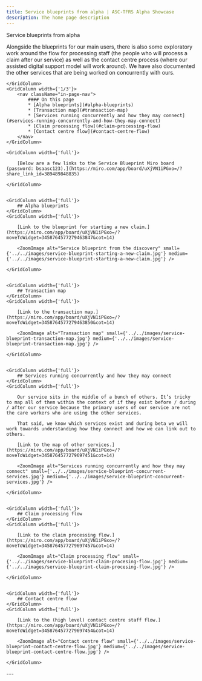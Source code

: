 ```yaml
---
title: Service blueprints from alpha | ASC-TFRS Alpha Showcase
description: The home page description
---
```


<Heading caption='Design' tag='h1'>Service blueprints from alpha</Heading>

<GridRow>
    <GridColumn width={'2/3'}>
        <LeadParagraph>Alongside the blueprints for our main users, there is also some exploratory work around the flow for processing staff (the people who will process a claim after our service) as well as the contact centre process (where our assisted digital support model will work around). We have also documented the other services that are being worked on concurrently with ours.</LeadParagraph>

    </GridColumn>
    <GridColumn width={'1/3'}>
        <nav className="in-page-nav">
            #### On this page
            * [Alpha blueprints](#alpha-blueprints)
            * [Transaction map](#transaction-map)
            * [Services running concurrently and how they may connect](#services-running-concurrently-and-how-they-may-connect)
            * [Claim processing flow](#claim-processing-flow)
            * [Contact centre flow](#contact-centre-flow)
        </nav>
    </GridColumn>
</GridRow>


<GridRow>

    <GridColumn width={'full'}>

        [Below are a few links to the Service Blueprint Miro board (password: bsaasc123).](https://miro.com/app/board/uXjVN1iPGxo=/?share_link_id=389489848835)

    </GridColumn>


    <GridColumn width={'full'}>
        ## Alpha blueprints
    </GridColumn>
    <GridColumn width={'full'}>

        [Link to the blueprint for starting a new claim.](https://miro.com/app/board/uXjVN1iPGxo=/?moveToWidget=3458764577279463847&cot=14)

        <ZoomImage alt="Service blueprint from the discovery" small={'../../images/service-blueprint-starting-a-new-claim.jpg'} medium={'../../images/service-blueprint-starting-a-new-claim.jpg'} />

    </GridColumn>


    <GridColumn width={'full'}>
        ## Transaction map
    </GridColumn>
    <GridColumn width={'full'}>

        [Link to the transaction map.](https://miro.com/app/board/uXjVN1iPGxo=/?moveToWidget=3458764577279463850&cot=14)

        <ZoomImage alt="Transaction map" small={'../../images/service-blueprint-transaction-map.jpg'} medium={'../../images/service-blueprint-transaction-map.jpg'} />

    </GridColumn>


    <GridColumn width={'full'}>
        ## Services running concurrently and how they may connect
    </GridColumn>
    <GridColumn width={'full'}>

        Our service sits in the middle of a bunch of others. It’s tricky to map all of them within the context of if they exist before / during / after our service because the primary users of our service are not the care workers who are using the other services.

        That said, we know which services exist and during beta we will work towards understanding how they connect and how we can link out to others.

        [Link to the map of other services.](https://miro.com/app/board/uXjVN1iPGxo=/?moveToWidget=3458764577279697451&cot=14)

        <ZoomImage alt="Services running concurrently and how they may connect" small={'../../images/service-blueprint-concurrent-services.jpg'} medium={'../../images/service-blueprint-concurrent-services.jpg'} />

    </GridColumn>


    <GridColumn width={'full'}>
        ## Claim processing flow
    </GridColumn>
    <GridColumn width={'full'}>

        [Link to the claim processing flow.](https://miro.com/app/board/uXjVN1iPGxo=/?moveToWidget=3458764577279697457&cot=14)

        <ZoomImage alt="Claim processing flow" small={'../../images/service-blueprint-claim-procesing-flow.jpg'} medium={'../../images/service-blueprint-claim-procesing-flow.jpg'} />

    </GridColumn>


    <GridColumn width={'full'}>
        ## Contact centre flow
    </GridColumn>
    <GridColumn width={'full'}>

        [Link to the (high level) contact centre staff flow.](https://miro.com/app/board/uXjVN1iPGxo=/?moveToWidget=3458764577279697454&cot=14)

        <ZoomImage alt="Contact centre flow" small={'../../images/service-blueprint-contact-centre-flow.jpg'} medium={'../../images/service-blueprint-contact-centre-flow.jpg'} />

    </GridColumn>

</GridRow>

<GridRow>
    <GridColumn width={'full'}>
        ---
    </GridColumn>
</GridRow>
<GridRow>
    <GridColumn width={'1/2'}>
        <LinkBlock style="prev" url="/design/guidance" title="Design" text="Need for guidance" />
    </GridColumn>
    <GridColumn width={'1/2'}>
        <LinkBlock style="next" url="/design/naming" title="Design" text="Naming our service" />
    </GridColumn>
</GridRow>